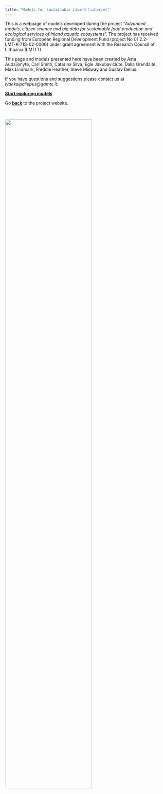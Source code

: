 ```yaml
---
title: "Models for sustainable inland fisheries" 
---
```


<!-- NOTE: you must edit this .qmd file  for it to refresh on github pages, edit 3-->

This is a webpage of models developed during the project "*Advanced models, citizen science and big data for sustainable food production and ecological services of inland aquatic ecosystems*". The project has received funding from European Regional Development Fund (project No 01.2.2-LMT-K-718-02-0006) under grant agreement with the Research Council of Lithuania (LMTLT).

This page and models presented here have been created by Asta Audzijonyte, Carl Smith, Catarina Silva, Egle Jakubavičiūtė, Dalia Grendaitė, Max Lindmark, Freddie Heather, Steve Midway and Gustav Delius.  

If you have questions and suggestions please contact us at *lydekaipaliepus@gamtc.lt*.

[**Start exploring models**](models.qmd)

Go [**back**](https://en.sif.lt) to the project website.


::: {.grid}

<br>

<!-- Logos -->
::: {.g-col-12}
![](images/logos_EN.png){fig-align="center" width="75%"} 
:::
:::
